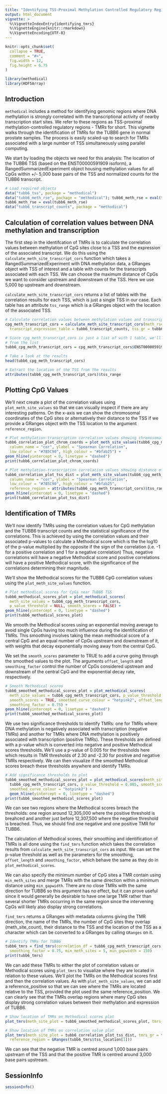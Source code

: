 ```yaml
---
title: "Identifying TSS-Proximal Methylation Controlled Regulatory Regions"
output: html_document
vignette: >
  %\VignetteIndexEntry{identifying_tmrs}
  %\VignetteEngine{knitr::rmarkdown}
  %\VignetteEncoding{UTF-8}
---
```

```r
knitr::opts_chunk$set(
  collapse = TRUE,
  comment = "#>",
  fig.width = 12,
  fig.height = 6.75
)
```

```r
library(methodical)
library(HDF5Array)
```

## Introduction

`methodical` includes a method for identifying genomic regions where DNA methylation is 
strongly correlated with the transcriptional activity of nearby transcription start sites. We refer to these regions 
as TSS-proximal methylation-controlled regulatory regions - TMRs for short. This vignette walks through
the identification of TMRs for the TUBB6 gene in normal prostate samples. The process is easily 
scaled-up to search for TMRs associated with a large number of TSS simultaneously using parallel computing. 

We start by loading the objects we need for this analysis: The location of the TUBB6 TSS
(based on the ENST00000591909 isoform), a RangedSummarizedExperiment object housing
methylation values for all CpGs within +/- 5,000 base pairs of the TSS and normalized
counts for the TUBB6 transcript.

```r
# Load required objects
data("tubb6_tss", package = "methodical")
data("tubb6_meth_rse", package = "methodical"); tubb6_meth_rse = eval(tubb6_meth_rse)
tubb6_meth_rse = eval(tubb6_meth_rse)
data("tubb6_transcript_counts", package = "methodical")
```

## Calculation of correlation values between DNA methylation and transcription

The first step in the identifcation of TMRs is to calculate the correlation values between methylation
of CpG sites close to a TSS and the expression of the associated transcript. We do this using the 
`calculate_meth_site_transcript_cors` function which takes a RangedSummarizedExperiment with DNA 
methylation data, a GRanges object with TSS of interest and a table with counts for the transcripts 
associated with each TSS.  We can choose the maximum distance of CpGs we want to consider upstream 
and downstream  of the TSS. Here we use 5,000 bp upstream and downstream. 

`calculate_meth_site_transcript_cors` returns a list of tables with the correlation results 
for each TSS, which is just a single TSS in our case. Each table has an attribute `tss_range` 
which is a GRanges object with the location of the associated TSS.

```r
# Calculate correlation values between methylation values and transcript values for TUBB6
cpg_meth_transcript_cors = calculate_meth_site_transcript_cors(meth_rse = tubb6_meth_rse, 
  transcript_expression_table = tubb6_transcript_counts, tss_gr = tubb6_tss, expand_upstream = 5000, expand_downstream = 5000)

# Since cpg_meth_transcript_cors is just a list of with 1 table, we'll extract this table 
# from the list 
tubb6_cpg_meth_transcript_cors = cpg_meth_transcript_cors$ENST00000591909

# Take a look at the results
head(tubb6_cpg_meth_transcript_cors)

# Extract the location of the TSS from the results
attributes(tubb6_cpg_meth_transcript_cors)$tss_range
```
## Plotting CpG Values

We'll next create a plot of the correlation values using `plot_meth_site_values` so that we can 
visually inspect if there are any interesting patterns. On the x-axis we can show the chromosomal 
coordinates of the CpG sites or alternatively their distance to the TSS if we provide a 
GRanges object with the TSS location to the argument `reference_region`. 

```r
# Plot methylation-transcription correlation values showing chromosomal coordinates of CpG sites.
tubb6_correlation_plot_chrom_coords = plot_meth_site_values(tubb6_cpg_meth_transcript_cors, 
  column_name = "cor", ylabel = "Spearman Correlation", 
  low_colour = "#7B5C90", high_colour = "#bfab25") + 
geom_hline(yintercept = 0, linetype = "dashed")
print(tubb6_correlation_plot_chrom_coords)

# Plot methylation-transcription correlation values showing distance of CpG sites to TSS. 
tubb6_correlation_plot_tss_dist = plot_meth_site_values(tubb6_cpg_meth_transcript_cors, 
  column_name = "cor", ylabel = "Spearman Correlation", 
  low_colour = "#7B5C90", high_colour = "#bfab25", 
  reference_region = attributes(tubb6_cpg_meth_transcript_cors)$tss_range) +
geom_hline(yintercept = 0, linetype = "dashed")
print(tubb6_correlation_plot_tss_dist)
```

## Identification of TMRs

We'll now identify TMRs using the correlation values for CpG methylation and the TUBB6 transcript counts and 
the statistical significance of the correlations. This is achieved by using the correlation values and their
associated p-values to calculate a Methodical score which is the the log10 of the p-value multiplied by the
opposite if the sign of the correlation (i.e. -1 for a positive correlation and 1 for a negative correlation)
Thus, negative correlations will have a negative Methodical score and positive correlations will have a
positive Methodical score, with the significance of the correlations determining their magnitude. 

We'll show the Methodical scores for the TUBB6 CpG correlation values using the `plot_meth_site_values` function.

```r
# Plot methodical scores for CpGs near TUBB6 TSS
tubb6_methodical_scores_plot = plot_methodical_scores(
  meth_site_values = tubb6_cpg_meth_transcript_cors, 
  p_value_threshold = NULL, smooth_scores = FALSE) +
geom_hline(yintercept = 0, linetype = "dashed")
print(tubb6_methodical_scores_plot)
```

We smooth the Methodical scores using an exponential moving average to avoid single CpGs having
too much influence during the identification of TMRs. This smoothing involves taking the 
mean methodical score of a central CpG and an equal number of CpGs upstream and downstream of it, 
with weights that decay exponentially moving away from the central CpG.  

We set the `smooth_scores` parameter to TRUE to add a curve going through the smoothed values to the plot.
The arguments `offset_length` and `smoothing_factor` control the number of CpGs considered upstream 
and downstream of the central CpG and the exponential decay rate, respectively. 

```r
# Smooth Methodical scores
tubb6_smoothed_methodical_scores_plot = plot_methodical_scores(
  meth_site_values = tubb6_cpg_meth_transcript_cors, p_value_threshold = NULL, 
  smooth_scores = TRUE, smoothed_curve_colour = "hotpink2", offset_length = 10, 
  smoothing_factor = 0.75) +
geom_hline(yintercept = 0, linetype = "dashed")
print(tubb6_smoothed_methodical_scores_plot)
```

We use two significance thresholds to identify TMRs: one for TMRs where DNA methylation is negatively associated 
with transcription (negative TMRs) and another for TMRs where DNA methylation is positively associated 
with transcription (positive TMRs). These thresholds are defined with a p-value which is converted into 
negative and positive Methodical scores thresholds. We'll use a p-value of 0.005 for the thresholds here
which results in TMR thresholds of 2.30 and -2.30 for positive and negative TMRs respectively. We
can then visualize if the smoothed Methodical scores breach these thresholds anywhere and identify TMRs. 


```r
# Add significance thresholds to plot
tubb6_smoothed_methodical_scores_plot = plot_methodical_scores(meth_site_values = 
  tubb6_cpg_meth_transcript_cors, p_value_threshold = 0.005, smooth_scores = TRUE, 
  smoothed_curve_colour = "hotpink2") +
  geom_hline(yintercept = 0, linetype = "dashed")
print(tubb6_smoothed_methodical_scores_plot)
```

We can see two regions where the Methodical scores breach the thresholds: one region around 
12,305,000 where the positive threshold is breahced and another just before 12,307,500 where the 
negative threshold is breached. Thus, we should find one negative and one positive TMR for TUBB6.

The calculation of Methodical scores, their smoothing and identification of TMRs is all 
done using the `find_tmrs` function which takes the correlation results from `calculate_meth_site_transcript_cors`
as input. We can set the p-value threshold as well as the parameters for the smoothing,
`offset_length` and `smoothing_factor`, which behave the same as they do in `plot_methodical_scores`.

We can also specify the minimum number of CpG sites a TMR contain using `min_meth_sites` and merge TMRs
with the same direction within a minimum distance using `min_gapwidth`. There are no close TMRs 
with the same direction for TUBB6 so this argument has no effect, but it can prove useful since it would
generally be desirable to have one large TMR rather than several shorter TMRs occurring in the same region 
since the intervening CpGs will likely also display strong correlations.

`find_tmrs` returns a GRanges with metadata columns giving the TMR direction, the name of the TMRs,
the number of CpG sites they overlap (meth_site_count), their distance to the TSS and the location of 
the TSS as a character which can be converted to a GRanges by calling `GRanges` on it.  

```r
# Identify TMRs for TUBB6
tubb6_tmrs = find_tmrs(correlation_df = tubb6_cpg_meth_transcript_cors, offset_length = 10, 
  smoothing_factor = 0.75, min_meth_sites = 5, min_gapwidth = 150)
print(tubb6_tmrs)
```

We can add these TMRs to either the plot of correlation values or Methodical scores using
`plot_tmrs` to visualize where they are located in relation to these values. We'll 
plot the TMRs on the Methodical scores first and then the correlation values. As with
`plot_meth_site_values`, we can add a reference_positive so that we can see where the TMRs 
are located relative to the TSS, provided the plot used the same reference_position. We
can clearly see that the TMRs overlap regions where many CpG sites display strong
correlation values between their methylation and expression of TUBB6. 

```r
# Show location of TMRs on Methodical scores plot
plot_tmrs(meth_site_plot = tubb6_smoothed_methodical_scores_plot, tmrs_gr = tubb6_tmrs)

# Show location of TMRs on correlation value plot
plot_tmrs(meth_site_plot = tubb6_correlation_plot_tss_dist, tmrs_gr = tubb6_tmrs,
  reference_region = GRanges(tubb6_tmrs$tss_location[1]))
```

We can see that the negative TMR is centred around 1,000 base pairs upstream of the TSS
and that the positive TMR is centred around 3,000 base pairs upstream. 

## SessionInfo
```r
sessionInfo()
```